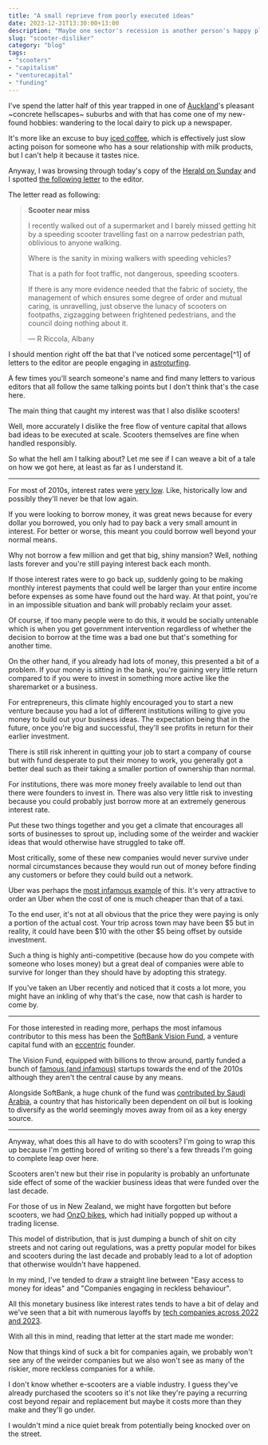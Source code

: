 ```yaml
---
title: "A small reprieve from poorly executed ideas"
date: 2023-12-31T13:30:00+13:00
description: "Maybe one sector's recession is another person's happy place?"
slug: "scooter-disliker"
category: "blog"
tags:
- "scooters"
- "capitalism"
- "venturecapital"
- "funding"
---
```


I've spend the latter half of this year trapped in one of [Auckland](https://en.wikipedia.org/wiki/Auckland)'s pleasant ~concrete hellscapes~ suburbs and with that has come one of my new-found hobbies: wandering to the local dairy to pick up a newspaper.

It's more like an excuse to buy [iced coffee](https://www.bosscoffeeanz.com/), which is effectively just slow acting poison for someone who has a sour relationship with milk products, but I can't help it because it tastes nice.

Anyway, I was browsing through today's copy of the [Herald on Sunday](https://en.wikipedia.org/wiki/The_New_Zealand_Herald#Herald_on_Sunday) and I spotted [the following letter](https://cdn.utf9k.net/blog/scooter-disliker/editorletter.jpeg) to the editor.

The letter read as following:

> **Scooter near miss**
>
> I recently walked out of a supermarket and I barely missed getting hit by a speeding scooter travelling fast on a
> narrow pedestrian path, oblivious to anyone walking.
>
> Where is the sanity in mixing walkers with speeding vehicles?
>
> That is a path for foot traffic, not dangerous, speeding scooters.
>
> If there is any more evidence needed that the fabric of society, the management of which ensures some degree of order
> and mutual caring, is unravelling, just observe the lunacy of scooters on footpaths, zigzagging between frightened
> pedestrians, and the council doing nothing about it.
>
> — R Riccola, Albany

I should mention right off the bat that I've noticed some percentage[^1] of letters to the editor are people engaging in [astroturfing](https://en.wikipedia.org/wiki/Astroturfing).

A few times you'll search someone's name and find many letters to various editors that all follow the same talking points but I don't think that's the case here.

The main thing that caught my interest was that I also dislike scooters! 

Well, more accurately I dislike the free flow of venture capital that allows bad ideas to be executed at scale. Scooters themselves are fine when handled responsibly.

So what the hell am I talking about? Let me see if I can weave a bit of a tale on how we got here, at least as far as I understand it.

---

For most of 2010s, interest rates were [very low](https://qz.com/725992/us-bond-yields-have-never-been-this-low-and-we-looked-at-data-going-back-to-1786). Like, historically low and possibly they'll never be that low again.

If you were looking to borrow money, it was great news because for every dollar you borrowed, you only had to pay back a very small amount in interest. For better or worse, this meant you could borrow well beyond your normal means.

Why not borrow a few million and get that big, shiny mansion? Well, nothing lasts forever and you're still paying interest back each month.

If those interest rates were to go back up, suddenly going to be making monthly interest payments that could well be larger than your entire income before expenses as some have found out the hard way. At that point, you're in an impossible situation and bank will probably reclaim your asset.

Of course, if too many people were to do this, it would be socially untenable which is when you get government intervention regardless of whether the decision to borrow at the time was a bad one but that's something for another time.

On the other hand, if you already had lots of money, this presented a bit of a problem. If your money is sitting in the bank, you're gaining very little return compared to if you were to invest in something more active like the sharemarket or a business.

For entrepreneurs, this climate highly encouraged you to start a new venture because you had a lot of different institutions willing to give you money to build out your business ideas. The expectation being that in the future, once you're big and successful, they'll see profits in return for their earlier investment.

There is still risk inherent in quitting your job to start a company of course but with fund desperate to put their money to work, you generally got a better deal such as their taking a smaller portion of ownership than normal.

For institutions, there was more money freely available to lend out than there were founders to invest in. There was also very little risk to investing because you could probably just borrow more at an extremely generous interest rate.

Put these two things together and you get a climate that encourages all sorts of businesses to sprout up, including some of the weirder and wackier ideas that would otherwise have struggled to take off.

Most critically, some of these new companies would never survive under normal circumstances because they would run out of money before finding any customers or before they could build out a network.

Uber was perhaps the [most infamous example](https://americanaffairsjournal.org/2019/05/ubers-path-of-destruction/) of this. It's very attractive to order an Uber when the cost of one is much cheaper than that of a taxi.

To the end user, it's not at all obvious that the price they were paying is only a portion of the actual cost. Your trip across town may have been $5 but in reality, it could have been $10 with the other $5 being offset by outside investment.

Such a thing is highly anti-competitive (because how do you compete with someone who loses money) but a great deal of companies were able to survive for longer than they should have by adopting this strategy.

If you've taken an Uber recently and noticed that it costs a lot more, you might have an inkling of why that's the case, now that cash is harder to come by.

---

For those interested in reading more, perhaps the most infamous contributor to this mess has been the [SoftBank Vision Fund](https://en.wikipedia.org/wiki/SoftBank_Vision_Fund), a venture capital fund with an [eccentric](https://en.wikipedia.org/wiki/Masayoshi_Son) founder.

The Vision Fund, equipped with billions to throw around, partly funded a bunch of [famous (and infamous)](https://en.wikipedia.org/wiki/SoftBank_Vision_Fund#Notable_investments) startups towards the end of the 2010s although they aren't the central cause by any means.

Alongside SoftBank, a huge chunk of the fund was [contributed by Saudi Arabia](https://www.bloomberg.com/news/articles/2018-10-05/saudi-crown-prince-discusses-trump-aramco-arrests-transcript), a country that has historically been dependent on oil but is looking to diversify as the world seemingly moves away from oil as a key energy source.

---

Anyway, what does this all have to do with scooters? I'm going to wrap this up because I'm getting bored of writing so there's a few threads I'm going to complete leap over here.

Scooters aren't new but their rise in popularity is probably an unfortunate side effect of some of the wackier business ideas that were funded over the last decade.

For those of us in New Zealand, we might have forgotten but before scooters, we had [OnzO bikes](https://thespinoff.co.nz/auckland/31-10-2017/what-are-all-those-black-and-yellow-bikes-doing-on-aucklands-bike-racks), which had initially popped up without a trading license.

This model of distribution, that is just dumping a bunch of shit on city streets and not caring out regulations, was a pretty popular model for bikes and scooters during the last decade and probably lead to a lot of adoption that otherwise wouldn't have happened.

In my mind, I've tended to draw a straight line between "Easy access to money for ideas" and "Companies engaging in reckless behaviour".

All this monetary business like interest rates tends to have a bit of delay and we've seen that a bit with numerous layoffs by [tech companies across 2022 and 2023](https://techcrunch.com/2023/12/21/tech-layoffs-2023-list/).

With all this in mind, reading that letter at the start made me wonder:

Now that things kind of suck a bit for companies again, we probably won't see any of the weirder companies but we also won't see as many of the riskier, more reckless companies for a while.

I don't know whether e-scooters are a viable industry. I guess they've already purchased the scooters so it's not like they're paying a recurring cost beyond repair and replacement but maybe it costs more than they make and they'll go under.

I wouldn't mind a nice quiet break from potentially being knocked over on the street.